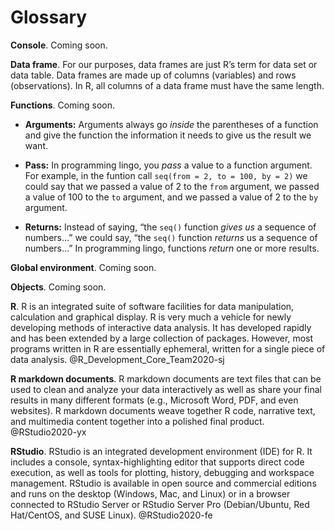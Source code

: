 # Glossary

**Console**. Coming soon.

**Data frame**. For our purposes, data frames are just R's term for data set or data table. Data frames are made up of columns (variables) and rows (observations). In R, all columns of a data frame must have the same length.

**Functions**. Coming soon.

  * **Arguments:** Arguments always go _inside_ the parentheses of a function and give the function the information it needs to give us the result we want.   

  * **Pass:** In programming lingo, you _pass_ a value to a function argument. For example, in the funtion call `seq(from = 2, to = 100, by = 2)` we could say that we passed a value of 2 to the `from` argument, we passed a value of 100 to the `to` argument, and we passed a value of 2 to the `by` argument.  

  * **Returns:** Instead of saying, “the `seq()` function _gives us_ a sequence of numbers…” we could say, “the `seq()` function _returns_ us a sequence of numbers…” In programming lingo, functions _return_ one or more results.  
  
**Global environment**. Coming soon.

**Objects**. Coming soon.

**R**. R is an integrated suite of software facilities for data manipulation, calculation and graphical display. R is very much a vehicle for newly developing methods of interactive data analysis. It has developed rapidly and has been extended by a large collection of packages. However, most programs written in R are essentially ephemeral, written for a single piece of data analysis. @R_Development_Core_Team2020-sj

**R markdown documents**. R markdown documents are text files that can be used to clean and analyze your data interactively as well as share your final results in many different formats (e.g., Microsoft Word, PDF, and even websites). R markdown documents weave together R code, narrative text, and multimedia content together into a polished final product. @RStudio2020-yx

**RStudio**. RStudio is an integrated development environment (IDE) for R. It includes a console, syntax-highlighting editor that supports direct code execution, as well as tools for plotting, history, debugging and workspace management. RStudio is available in open source and commercial editions and runs on the desktop (Windows, Mac, and Linux) or in a browser connected to RStudio Server or RStudio Server Pro (Debian/Ubuntu, Red Hat/CentOS, and SUSE Linux). @RStudio2020-fe